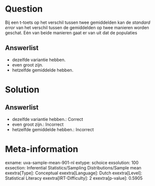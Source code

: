Question
========

Bij een t-toets op het verschil tussen twee gemiddelden kan de *standard
error* van het verschil tussen de gemiddelden op twee manieren worden
geschat. Eén van beide manieren gaat er van uit dat de populaties

Answerlist
----------

* dezelfde variantie hebben.
* even groot zijn.
* hetzelfde gemiddelde hebben.

Solution
========

Answerlist
----------

* dezelfde variantie hebben.: Correct
* even groot zijn.: Incorrect
* hetzelfde gemiddelde hebben.: Incorrect

Meta-information
================
exname: uva-sample-mean-901-nl
extype: schoice
exsolution: 100
exsection: Inferential Statistics/Sampling Distributions/Sample mean
exextra[Type]: Conceptual
exextra[Language]: Dutch
exextra[Level]: Statistical Literacy
exextra[IRT-Difficulty]: 2
exextra[p-value]: 0.5905
